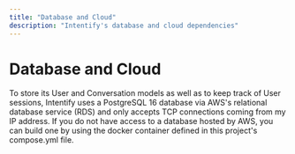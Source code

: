 ```yaml
---
title: "Database and Cloud"
description: "Intentify's database and cloud dependencies"
---
```

# Database and Cloud
To store its User and Conversation models as well as to keep track of User sessions, Intentify uses a PostgreSQL 16 database
via AWS's relational database service (RDS) and only accepts TCP connections coming from my IP address. If you do not have access
to a database hosted by AWS, you can build one by using the docker container defined in this project's compose.yml file.